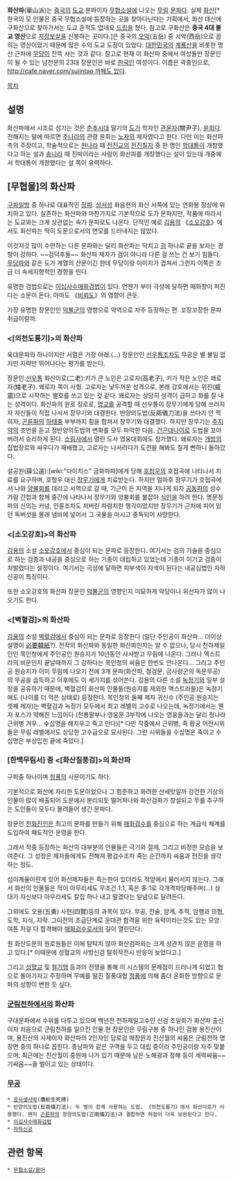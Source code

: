 '''화산파'''(華山派)는 [[중국]]의 [[도교]] 분파이자 [[무협소설]]에 나오는 [[무림]] [[문파]]다. 실제 [[화산]][* 한국의 모 인물은 중국 무협소설에 등장하는 곳을 찾아다닌다는 기획에서, 화산 대신에 구화산으로 찾아가서는 도교 흔적도 없네요 [[드립]]을 쳤다. 참고로 구화산은 '''중국 4대 불교 영산'''으로 [[지장보살]]을 신봉하는 곳이다.]은 중국의 [[오악]](五岳) 중 서악(西岳)으로 꼽히는 영산이었기 때문에 많은 수의 도교 도장이 있었다. [[대한민국]]의 [[계룡산]]을 비롯한 명산 근처에 [[무당]]이 잔뜩 사는 것과 같다. 참고로 현재 이 화산파 중에서 여성들만 장문인이 될 수 있는 남천문의 23대 장문인은 바로 [[한국인]] 여성이다. 이름은 곽종인으로, [[http://cafe.naver.com/sujintao 까페도 있다]].

[[목차]]

== 설명 ==
화산파에서 시조로 섬기는 것은 [[춘추시대]] 말기의 [[도가]] 학자인 [[관윤자]](關尹子), [[윤희]]다. 전해지는 말에 따르면 [[주나라]]의 관령 윤희는 [[노자]]의 제자였다고 한다. 다만 이는 화산파 측의 주장이고, 학술적으로는 [[원나라]] 때 [[전진교]]의 [[전진칠자]] 중 한 명인 [[학대통]]이 개창했다고 하는 설과 [[송나라]] 때 진박이라는 사람이 화산파를 개창했다는 설이 있는데 개중에서 학대통이 개창했다는 설 쪽이 유력하다.

== [무협물]의 화산파 ==
[[구파일방]] 중 하나로 대표적인 [[정파]]. [[섬서성]] 화음현의 화산 서쪽에 있는 연화봉 정상에 위치하고 있다. 실존하는 화산파와 마찬가지로 기본적으로 도가 문파지만, 작품에 따라서는 도교와는 크게 상관없는 속가 문파로도 나온다. 단적인 예로 [[김용]]의 《[[소오강호]]》에서도 화산파는 딱히 도문으로서의 면모를 드러내지는 않았다.

이것저것 많이 수련하는 다른 문파와는 달리 화산파는 닥치고 [[검]] 하나로 끝을 보자는 경향이 강하다. ~~검덕후들~~ 화산파 제자가 검이 아니라 다른 걸 쓰는 건 보기 힘들다. [[무당파]]와 같은 도가 계열의 산문이긴 한데 무당이랑 이미지가 겹쳐서 그런지 이쪽은 조금 더 속세지향적인 경향을 띤다.

유명한 검법으로는 [[이십사수매화검법]]이 있다. 언젠가 부터 극성에 달하면 매화향이 퍼진다는 소문이 돈다. 아마도 《[[비뢰도]]》의 영향이 큰듯.

가장 유명한 장문인인 [[악불군]]의 영향으로 악역으로 자주 등장하는 편. 꼬장꼬장한 문파 취급이랄까.

=== <[의천도룡기]>의 화산파 ===
육대문파의 하나이지만 서열은 가장 아래.(…)
장문인인 [[선우통]]조차도 무공은 별 볼일 없지만 지략만 뛰어나다는 평가를 받는다.

장문인:[[선우통]]
화산이로(二老):키가 큰 노인은 고로자(高老子), 키가 작은 노인은 왜로자(矮老子). 왜로자 쪽이 사형. 고로자는 낯두꺼운 성격으로, 본래 강호에서는 위진(威震)으로 시작하는 별호를 쓰고 있는 것 같다. 왜로자는 상당히 성격이 급하고 화를 잘 내는 성격이다. 화산파의 원로 장로로, [[명교]]를 공격할 때 선우통이 장무기에게 당해 쓰러지자 자신들이 직접 나서서 장무기와 대결한다. 반양의도법(反兩儀刀法)을 쓰다가 안 먹히자, [[곤륜파]]의 [[하태충]] 부부까지 힘을 합쳐서 장무기와 대결했다. 하지만 장무기는 [[주지약]]의 조언을 듣고 정반양의도법의 변화를 모두 파악한 다음, [[건곤대나이]]로 도법을 꼬아버려서 승리하게 된다. 
[[소림사]]에서 열린 도사 영웅대회에도 참가했다. 왜로자는 [[개방]]의 집법장로와 싸우다가 패배했고, 고로자는 나서려다가 도전을 해봐도 질게 뻔하니 돌아갔다.

설공원(薛公遠):[wiki:"다이치스" 금화파파]에게 당해 [[호청우]]의 호접곡에 나타나서 치료를 요구하며, 호청우 대신 [[장무기]]에게 치료받는다. 하지만 얼마후 장무기가 호접곡에서 나와 [[양불회]]를 데리고 서역으로 갈 때, 기근이 든 지역을 지나게 되자 [[공동파]]의 성수가람 간첩과 함께 중간에 나타나서 장무기와 양불회를 붙잡아 [[식인]]을 하려 한다.
명문정파의 신의는 커녕, 인륜조차도 저버린 파렴치한 행각이었지만 장무기가 근처에 피어 있던 독버섯을 몰래 냄비에 넣어서 그 국물을 마시고 중독되어 사망한다.

=== <[소오강호]>의 화산파 ===
[[김용]]의 소설 [[소오강호]]에서 중심이 되는 문파로 등장한다.
여기서는 검의 기술을 중심으로 하는 검종과 내공을 중심으로 하는 기종이 대립하고 있었는데 기종이 이기고 검종이 처발렸다는 설정이다. 여기서는 극성에 달하면 피부색이 자색이 된다는 내공심법인 자하신공이 특징이다.

또한 소오강호의 화산파 장문인 [[악불군]]의 영향인지 미묘하게 악당이나 위선자가 많이 나오기도 한다.

=== <[벽혈검]>의 화산파 ===
[[김용]]의 소설 [[벽혈검]]에서 중심이 되는 문파로 등장한다 (일단 주인공이 화산파... 더이상 설명이 [[必要韓紙]]?).
전작의 화산파와 동일한 화산파인지는 알 수 없으나, 당시 천하제일인인 목인청에게 주인공인 원승지가 10년동안 사사받고 무림에 나온다. 그러나 엑스트라의 비운인지 끝날때까지 그 강하다는 목인청의 싸움은 한번도 안나온다... 그리고 주인공 원승지가 이미 무림에 나오기 전에 3개 문파(화산파, 철검문, 금사랑군의 독문무공)의 무공을 습득하고 이후에도 이 세가지를 섞어쓴다. 
김용의 다른 소설 [[녹정기]]와 일부 설정을 공유하기 때문에, 벽혈검의 화산파 인물들(원승지를 제외한 엑스트라들)은 녹정기에도 (나이를 더 먹은 상태로) 등장한다. 목인청의 둘째 제자 귀신수 (주인공 원승지는 셋째 제자)는 벽혈검과 녹정기 모두에서 최고 레벨의 고수로 나오는데, 녹정기에서는 웬지 포스가 약해진 느낌이다 (천룡팔부나 영웅문 3부작에 나오는 영웅들과는 달리 청나라 근위병 겨우... 수십명을 해치우고 죽고 만다)[* 다만 작중에서 근위병, 즉 황궁 어전시위들은 무림 레벨에서도 상당한 고수급으로 묘사된다. 그런 시위들을 수십명은 죽이고 수십명은 부상입힌 끝에 죽었다.] 
=== [한백무림서] 중 <[화산질풍검]>의 화산파 ===
구파중 하나이며 [[청풍]]의 사문이기도 하다. 

기본적으로 화산에 자리한 도문이었으나 그 험준하고 화려한 산세탓일까 강건한 기상의 인물이 많이 배출되어 도문에서 분리되듯 떨어져나와 화산검파가 창설되고 무를 추구하는 도인들이 모두다 몰려들어 생긴 문파다. 

장문인 [[천화진인]]은 최고의 문파를 만들기 위해 [[매화검수]]를 중심으로 하는 계급식 체계를 도입하여 패도적인 운영을 한다.

그래서 작중 등장하는 화산의 대부분의 인물들은 극기와 절제, 그리고 비정한 모습을 보여준다. 그 성정은 제자들에게도 전해져 평검수조차 죽는 순간까지 싸움과 전진을 생각하는 정도. 

십이계율이란게 있어 화산제자들은 죽는한이 있더라도 적앞에서 물러서지 않는다. 그래서 화산의 인물들은 적이 아무리세도 무조건 1:1, 혹은 多:1로 각개격파당해주며(...) 상대가 자신보다 아무리세도 칼집 하나 내고 말겠다는 일념으로 달려든다.

그외에도 오용(五勇) 사현(四賢)등의 과목이 있다. 무공, 전술, 암계, 추적, 암행과 의협, 도학, 지식, 지략. 그이전의 초급단계로 운대관 합격을 위한 육력이라는것도 있는 모양. 여튼 저걸 다 합격해야 [[매화검수]]로서의 길이 열린단다. 

원 화산도문의 원로원들은 이에 탐탁치 않아 화산검파와는 크게 상관치 않은 운영을 하고 있다.[* 이때문에 성혈교의 사방신검 탈취작전시 반응이 늦었다고.]

그리고 [[성혈교]] 및 [[철기맹]] 등과의 전쟁을 통해 이 시스템의 문제점이 드러나게 되었고 협으로 돌아가자고 주장하며 무예를 떨친 질풍대협 [[청풍]]에 의해 좀더 온화한 방향으로 문파의 성향이 변한 듯 싶다.

=== [[군림천하]]에서의 화산파 ===
구대문파에서 수위를 다투고 있으며 백년전 천하제일고수인 신검 조일화가 화산파 출신이자 처음으로 군림천하를 일으킨 인물.현 장문인은 무림구봉 중 하나인 검봉 용진산이며, 용진산의 사제이자 화산파의 2인자인 담로검 매장원과 진산월의 싸움은 군림천하 명장면 중의 하나로 꼽힌다. 종남파와 같은 구역을 두고 대립 중이라 주인공이랑 자주 맞붙으며, 최근에는 진산월이 중원에 나가 있기 때문에 남은 노해광과 정해 등이 세력싸움~~기싸움~~을 벌이고 있는 상태이다.

=== [[무공]] ===
 * [[응사생사박]](鷹蛇生死搏)
 * 반양의도법(反兩儀刀法): 두 명이 함께 사용하는 도법. 《의천도룡기》에서 화산이로가 사용했다. 왠지 [[곤륜파]]의 정양의도법(正兩儀刀法)과 결합하면 허점이 더욱 보완된다고 한다.
 * [[이십사수매화검법]]
 * [[자하신공]]

== 관련 항목 ==
 * [[무협소설/용어]]

